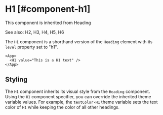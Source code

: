 
# H1 [#component-h1]

This component is inherited from <SmartLink href="/new-components/Heading">Heading</SmartLink>

See also: <SmartLink href="/new-components/H2">H2</SmartLink>, <SmartLink href="/new-components/H3">H3</SmartLink>, <SmartLink href="/new-components/H4">H4</SmartLink>, <SmartLink href="/new-components/H5">H5</SmartLink>, <SmartLink href="/new-components/H6">H6</SmartLink>

The `H1` component is a shorthand version of the `Heading` element with its `level` property set to "h1".

```xmlui-pg copy display name="H1 example"
<App>
  <H1 value="This is a H1 text" />
</App>
```

## Styling

The `H1` component inherits its visual style from the `Heading` component.
Using the `H1` component specifier, you can override the inherited theme variable values.
For example, the `textColor-H1` theme variable sets the text color of `H1` while keeping the color of all other headings.


